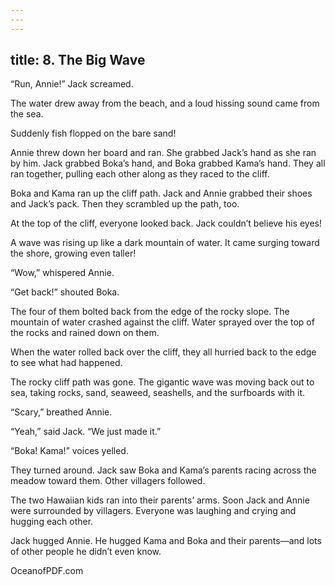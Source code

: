 ```yaml
---
---
---
```

title: 8. The Big Wave
---



“Run, Annie!” Jack screamed.

The water drew away from the beach, and a loud hissing sound came from the sea.

Suddenly fish flopped on the bare sand!

Annie threw down her board and ran. She grabbed Jack’s hand as she ran by him. Jack grabbed Boka’s hand, and Boka grabbed Kama’s hand. They all ran together, pulling each other along as they raced to the cliff.

Boka and Kama ran up the cliff path. Jack and Annie grabbed their shoes and Jack’s pack. Then they scrambled up the path, too.

At the top of the cliff, everyone looked back. Jack couldn’t believe his eyes!



A wave was rising up like a dark mountain of water. It came surging toward the shore, growing even taller!

“Wow,” whispered Annie.

“Get back!” shouted Boka.

The four of them bolted back from the edge of the rocky slope. The mountain of water crashed against the cliff. Water sprayed over the top of the rocks and rained down on them.

When the water rolled back over the cliff, they all hurried back to the edge to see what had happened.

The rocky cliff path was gone. The gigantic wave was moving back out to sea, taking rocks, sand, seaweed, seashells, and the surfboards with it.

“Scary,” breathed Annie.

“Yeah,” said Jack. “We just made it.”

“Boka! Kama!” voices yelled.

They turned around. Jack saw Boka and Kama’s parents racing across the meadow toward them. Other villagers followed.

The two Hawaiian kids ran into their parents’ arms. Soon Jack and Annie were surrounded by villagers. Everyone was laughing and crying and hugging each other.

Jack hugged Annie. He hugged Kama and Boka and their parents—and lots of other people he didn’t even know.

OceanofPDF.com